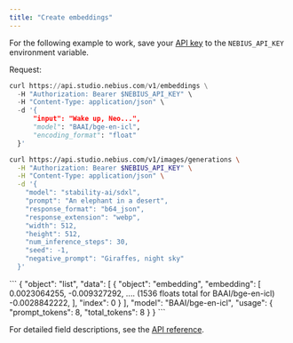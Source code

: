 ```yaml
---
title: "Create embeddings"
---
```


For the following example to work, save your [API key](https://docs.nebius.com/studio/api/authentication) to the `NEBIUS_API_KEY` environment variable.

Request:

<CodeGroup>

```python Phyton
curl https://api.studio.nebius.com/v1/embeddings \
  -H "Authorization: Bearer $NEBIUS_API_KEY" \
  -H "Content-Type: application/json" \
  -d '{
      "input": "Wake up, Neo...",
      "model": "BAAI/bge-en-icl",
      "encoding_format": "float"
  }'
```


```bash cURL
curl https://api.studio.nebius.com/v1/images/generations \
  -H "Authorization: Bearer $NEBIUS_API_KEY" \
  -H "Content-Type: application/json" \
  -d '{
    "model": "stability-ai/sdxl",
    "prompt": "An elephant in a desert",
    "response_format": "b64_json",
    "response_extension": "webp",
    "width": 512,
    "height": 512,
    "num_inference_steps": 30,
    "seed": -1,
    "negative_prompt": "Giraffes, night sky"
  }'
```

</CodeGroup>

<Accordion title="Response">
  ```
  {
    "object": "list",
    "data": [
      {
        "object": "embedding",
        "embedding": [
          0.0023064255,
          -0.009327292,
          .... (1536 floats total for BAAI/bge-en-icl)
          -0.0028842222,
        ],
        "index": 0
      }
    ],
    "model": "BAAI/bge-en-icl",
    "usage": {
      "prompt_tokens": 8,
      "total_tokens": 8
    }
  }
  ```
</Accordion>

For detailed field descriptions, see the [API reference](https://studio.nebius.com/api-reference).
